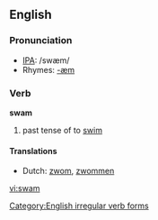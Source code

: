 ==English==

===Pronunciation===
*[[w:IPA|IPA]]: /swæm/
*Rhymes: [[Rhymes:English:-æm|-æm]]

===Verb===
'''swam'''

# past tense of to [[swim]]

====Translations====
*Dutch: [[zwom]], [[zwommen]]

[[Category:English irregular verb forms]]

[[vi:swam]]